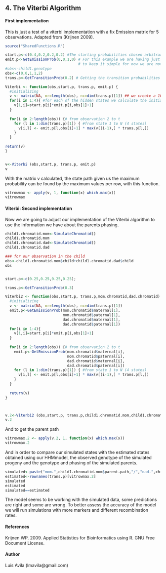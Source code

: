 4. The Viterbi Algorithm
-----------------------------

#### First implementation
This is just a test of a viterbi implementation
with a fix Emission matrix for 5 observations.
Adapted from (Krijnen 2009).
```r

source("SharedFunctions.R")


```


```r

start.p<-c(0.4,0.2,0.2,0.2) #The starting probabilities chosen arbitrarily 
emit.p<-GetEmissionProb(0,0,1,0) # For this example we are having just one emission matrix, not 16 
                                 # to keep it simple for now we are not using the parent genotypes or phasing.
#obs<-child1.genotype
obs<-c(0,0,1,1,2)
trans.p<-GetTransitionProb(0.2) # Getting the transition probabilities matrix

Viterbi <- function(obs,start.p, trans.p, emit.p) {
  #initializing
  v <- matrix(NA, nr=length(obs), nc=dim(trans.p)[1]) ## we create a 10x4 empty matrix (10 obs, 4 hidden states)
  for(i in 1:4){ #for each of the hidden states we calculate the initial probabilities
    v[1,i]=start.p[i]*emit.p[i,obs[1]+1]
  }
  
  for(i in 2:length(obs)) {# from observation 2 to t
    for (l in 1:dim(trans.p)[1]) { #from state 1 to N (4 states)
      v[i,l] <- emit.p[l,obs[i]+1] * max(v[(i-1),] * trans.p[l,])
    }
  }   
      
return(v) 
}


v<-Viterbi (obs,start.p, trans.p, emit.p)
v
```
With the matrix v calculated, the state path given us the maximum 
probability can be found by the maximum values per row, with this function.

```r
vitrowmax <- apply(v, 1, function(x) which.max(x))
vitrowmax
```
#### Viterbi: Second implementation
Now we are going to adjust our implementation of the Viterbi algorithm 
to use the information we have about the parents phasing.

```r
child1.chromatid.mom<-SimulateChromatid()
child1.chromatid.mom
child1.chromatid.dad<-SimulateChromatid()
child1.chromatid.dad

### for our observation in the child
obs<-child1.chromatid.mom$child+child1.chromatid.dad$child
obs


start.p<-c(0.25,0.25,0.25,0.25);

trans.p<-GetTransitionProb(0.3)

Viterbi2 <- function(obs,start.p, trans.p,mom.chromatid,dad.chromatid) {
  #initializing
  v <- matrix(NA, nr=length(obs), nc=dim(trans.p)[1])
  emit.p<-GetEmissionProb(mom.chromatid$maternal[1],
                          mom.chromatid$paternal[1],
                          dad.chromatid$maternal[1],
                          dad.chromatid$paternal[1])
  for(i in 1:4){
    v[1,i]=start.p[i]*emit.p[i,obs[1]+1]
  }
  
  for(i in 2:length(obs)) {# from observation 2 to t
    emit.p<-GetEmissionProb(mom.chromatid$maternal[i],
                            mom.chromatid$paternal[i],
                            dad.chromatid$maternal[i],
                            dad.chromatid$paternal[i])
    for (l in 1:dim(trans.p)[1]) { #from state 1 to N (4 states)
      v[i,l] <- emit.p[l,obs[i]+1] * max(v[(i-1),] * trans.p[l,])
    }
  }   
  
  return(v) 
}



v.2<-Viterbi2 (obs,start.p, trans.p,child1.chromatid.mom,child1.chromatid.dad)
v.2
```
And to get the parent path

```r

vitrowmax.2 <- apply(v.2, 1, function(x) which.max(x))
vitrowmax.2
```

And in order to compare our simulated states with the estimated states obtained using our
HHMmodel, the observed genotype of the simulated progeny and the genotype and phasing of
the simulated parents.
 
```r
simulated<-paste("mom.",child1.chromatid.mom$parent.path,"/","dad.",child1.chromatid.dad$parent.path,sep="")
estimated<-rownames(trans.p)[vitrowmax.2]
simulated
estimated
simulated==estimated

```

The model seems to be working with the simulated data, some predictions are right
and some are wrong. To better assess the accuracy of the model we will run simulations
with more markers and different recombination rates.

#### References
Krijnen WP. 2009. Applied Statistics for Bioinformatics using R. GNU Free Document License.

#### Author
Luis Avila (lmavila@gmail.com)